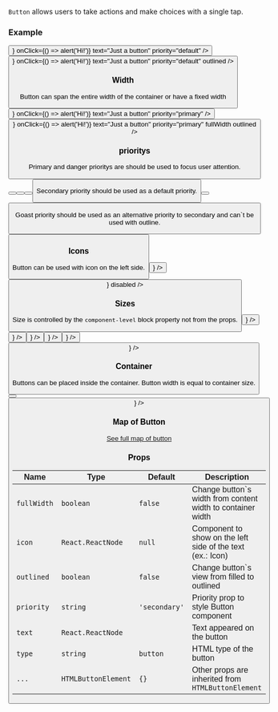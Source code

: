 
`Button` allows users to take actions and make choices with a single tap.

### Example

<Playground>
  <Button
    icon={<IconSearch />}
    onClick={() => alert('Hi!')}
    text="Just a button"
    priority="default"
  />
  <Button
    icon={<IconSearch />}
    onClick={() => alert('Hi!')}
    text="Just a button"
    priority="default"
    outlined
  />
</Playground>

### Width

Button can span the entire width of the container or have a fixed width

<Playground direction="horizontal">
  <Button
    icon={<IconSearch />}
    onClick={() => alert('Hi!')}
    text="Just a button"
    priority="primary"
  />
  <Button
    icon={<IconSearch />}
    onClick={() => alert('Hi!')}
    text="Just a button"
    priority="primary"
    fullWidth
    outlined
  />
</Playground>

### prioritys

Primary and danger prioritys are should be used to focus user attention.

<Playground>
  <Button text="The main action on the page" priority="primary" />
  <Button text="The main action on the page" priority="primary" outlined />
  <Button text="Alternative action" priority="danger" outlined />
  <Button text="Alternative action" priority="danger" />
</Playground>

Secondary priority should be used as a default priority.

<Playground>
  <Button text="Alternative action" priority="secondary" />
  <Button text="Alternative action" priority="secondary" outlined />
</Playground>

Goast priority should be used as an alternative priority to secondary and can`t be used with outline.

<Playground>
  <block style={{ width: '400px', padding: '30px 50px', background: 'grey' }}>
    <Button text="Alternative action" priority="goast" />
  </block>
</Playground>

### Icons

Button can be used with icon on the left side.

<Playground>
  <Button text="Icon on the left" priority="primary" icon={<IconPlus />} />
  <Button text="Disabled button" priority="primary" icon={<IconSearch />} disabled />
</Playground>

### Sizes

Size is controlled by the `component-level` block property not from the props.

<Playground>
  <block.N>
    <Button priority="primary" text="None" icon={<IconPlus />} />
  </block.N>
  <block.S>
    <Button priority="primary" text="Small" icon={<IconPlus />} />
  </block.S>
  <block.M>
    <Button priority="primary" text="Normal" icon={<IconPlus />} />
  </block.M>
  <block.L>
    <Button priority="primary" text="Large" icon={<IconPlus />} />
  </block.L>
  <block.XL>
    <Button priority="primary" text="Extra Large" icon={<IconPlus />} />
  </block.XL>
  <block.H>
    <Button priority="primary" text="Huge" icon={<IconPlus />} />
  </block.H>
</Playground>

### Container

Buttons can be placed inside the container. Button width is equal to container size.

<Playground direction="horizontal">
  <block.S>
    <Button priority="primary" text="Small" />
  </block.S>
  <block.S>
    <Button priority="primary" text="Small" icon={<IconPlus />} />
  </block.S>
</Playground>

### Map of Button

<a href="/package/woly/component/button-map">See full map of button</a>

### Props

| Name        | Type                | Default       | Description                                                 |
| ----------- | ------------------- | ------------- | ----------------------------------------------------------- |
| `fullWidth` | `boolean`           | `false`       | Change button`s width from content width to container width |
| `icon`      | `React.ReactNode`   | `null`        | Component to show on the left side of the text (ex.: Icon)  |
| `outlined`  | `boolean`           | `false`       | Change button`s view from filled to outlined                |
| `priority`  | `string`            | `'secondary'` | Priority prop to style Button component                     |
| `text`      | `React.ReactNode`   |               | Text appeared on the button                                 |
| `type`      | `string`            | `button`      | HTML type of the button                                     |
| `...`       | `HTMLButtonElement` | `{}`          | Other props are inherited from `HTMLButtonElement`          |
